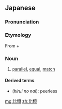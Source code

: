 ==Japanese==
{{ja-kanjitab|ひ|るい|yomi=on}}

===Pronunciation===
{{ja-pron|ひるい|y=o}}

===Etymology===
From {{m|ja|比|sc=Jpan|tr=hi||compare to}} + {{m|ja|類|sc=Jpan|tr=rui||of the same kind}}

===Noun===
{{ja-noun|ひるい}}

# [[parallel]], [[equal]], [[match]]

====Derived terms====
* {{l|ja|比類のない}} (''hirui no nai''): peerless <!-- looks SoP to me -->

[[mg:比類]]
[[zh:比類]]